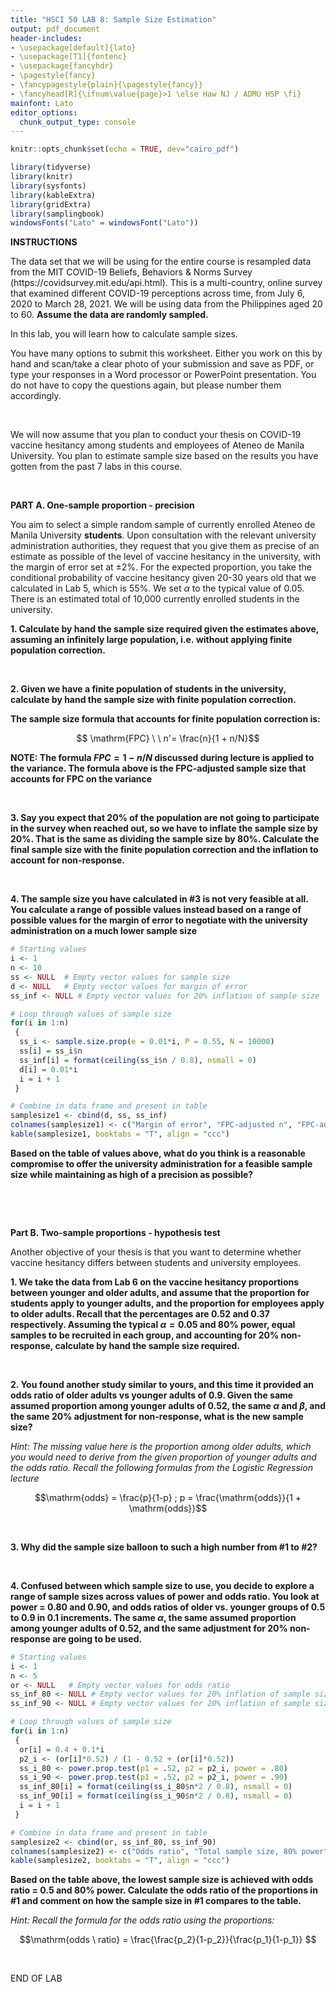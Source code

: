 ```yaml
---
title: "HSCI 50 LAB 8: Sample Size Estimation"
output: pdf_document
header-includes:
- \usepackage[default]{lato}
- \usepackage[T1]{fontenc}
- \usepackage{fancyhdr}
- \pagestyle{fancy}
- \fancypagestyle{plain}{\pagestyle{fancy}}
- \fancyhead[R]{\ifnum\value{page}>1 \else Haw NJ / ADMU HSP \fi}
mainfont: Lato
editor_options: 
  chunk_output_type: console
---
```


```r
knitr::opts_chunk$set(echo = TRUE, dev="cairo_pdf")
```

```r
library(tidyverse)
library(knitr)
library(sysfonts)
library(kableExtra)
library(gridExtra)
library(samplingbook)
windowsFonts("Lato" = windowsFont("Lato"))
```

**INSTRUCTIONS**

The data set that we will be using for the entire course is resampled data from the MIT COVID-19 Beliefs, Behaviors & Norms Survey (https://covidsurvey.mit.edu/api.html). This is a multi-country, online survey that examined different COVID-19 perceptions across time, from July 6, 2020 to March 28, 2021. We will be using data from the Philippines aged 20 to 60. **Assume the data are randomly sampled.**

In this lab, you will learn how to calculate sample sizes.

You have many options to submit this worksheet. Either you work on this by hand and scan/take a clear photo of your submission and save as PDF, or type your responses in a Word processor or PowerPoint presentation. You do not have to copy the questions again, but please number them accordingly.

&nbsp;

We will now assume that you plan to conduct your thesis on COVID-19 vaccine hesitancy among students and employees of Ateneo de Manila University. You plan to estimate sample size based on the results you have gotten from the past 7 labs in this course.

&nbsp;

**PART A. One-sample proportion - precision**

You aim to select a simple random sample of currently enrolled Ateneo de Manila University **students**. Upon consultation with the relevant university administration authorities, they request that you give them as precise of an estimate as possible of the level of vaccine hesitancy in the university, with the margin of error set at $\pm 2 \%$. For the expected proportion, you take the conditional probability of vaccine hesitancy given 20-30 years old that we calculated in Lab 5, which is 55%. We set $\alpha$ to the typical value of 0.05. There is an estimated total of 10,000 currently enrolled students in the university.

**1. Calculate by hand the sample size required given the estimates above, assuming an infinitely large population, i.e. without applying finite population correction.**

&nbsp;

**2. Given we have a finite population of students in the university, calculate by hand the sample size with finite population correction.**

**The sample size formula that accounts for finite population correction is:**

$$ \mathrm{FPC} \ \  n'= \frac{n}{1 + n/N}$$

**NOTE: The formula $FPC = 1 - n/N$ discussed during lecture is applied to the variance. The formula above is the FPC-adjusted sample size that accounts for FPC on the variance**

&nbsp;

**3. Say you expect that 20% of the population are not going to participate in the survey when reached out, so we have to inflate the sample size by 20%. That is the same as dividing the sample size by 80%. Calculate the final sample size with the finite population correction and the inflation to account for non-response.**

&nbsp;

**4. The sample size you have calculated in #3 is not very feasible at all. You calculate a range of possible values instead based on a range of possible values for the  margin of error to negotiate with the university administration on a much lower sample size**

```r
# Starting values
i <- 1
n <- 10
ss <- NULL  # Empty vector values for sample size
d <- NULL   # Empty vector values for margin of error
ss_inf <- NULL # Empty vector values for 20% inflation of sample size

# Loop through values of sample size
for(i in 1:n)
 {
  ss_i <- sample.size.prop(e = 0.01*i, P = 0.55, N = 10000)
  ss[i] = ss_i$n
  ss_inf[i] = format(ceiling(ss_i$n / 0.8), nsmall = 0)
  d[i] = 0.01*i
  i = i + 1
 }

# Combine in data frame and present in table
samplesize1 <- cbind(d, ss, ss_inf)
colnames(samplesize1) <- c("Margin of error", "FPC-adjusted n", "FPC-adjusted n with 20% non-response")
kable(samplesize1, booktabs = "T", align = "ccc")
```

**Based on the table of values above, what do you think is a reasonable compromise to offer the university administration for a feasible sample size while maintaining as high of a precision as possible?**

&nbsp;

&nbsp;

**Part B. Two-sample proportions - hypothesis test**

Another objective of your thesis is that you want to determine whether vaccine hesitancy differs between students and university employees.

**1. We take the data from Lab 6 on the vaccine hesitancy proportions between younger and older adults, and assume that the proportion for students apply to younger adults, and the proportion for employees apply to older adults. Recall that the percentages are 0.52 and 0.37 respectively. Assuming the typical $\alpha = 0.05$ and 80% power, equal samples to be recruited in each group, and accounting for 20% non-response, calculate by hand the sample size required.**

&nbsp;

**2. You found another study similar to yours, and this time it provided an odds ratio of older adults vs younger adults of 0.9. Given the same assumed proportion among younger adults of 0.52, the same $\alpha$ and $\beta$, and the same 20% adjustment for non-response, what is the new sample size?**

*Hint: The missing value here is the proportion among older adults, which you would need to derive from the given proportion of younger adults and the odds ratio. Recall the following formulas from the Logistic Regression lecture*

$$\mathrm{odds} = \frac{p}{1-p} ; p = \frac{\mathrm{odds}}{1 + \mathrm{odds}}$$

&nbsp;

**3. Why did the sample size balloon to such a high number from #1 to #2?**

&nbsp;

**4. Confused between which sample size to use, you decide to explore a range of sample sizes across values of power and odds ratio. You look at power = 0.80 and 0.90, and odds ratios of older vs. younger groups of 0.5 to 0.9 in 0.1 increments. The same $\alpha$, the same assumed proportion among younger adults of 0.52, and the same adjustment for 20% non-response are going to be used.**

```r
# Starting values
i <- 1
n <- 5
or <- NULL   # Empty vector values for odds ratio
ss_inf_80 <- NULL # Empty vector values for 20% inflation of sample size for 80% power
ss_inf_90 <- NULL # Empty vector values for 20% inflation of sample size for 80% power

# Loop through values of sample size
for(i in 1:n)
 {
  or[i] = 0.4 + 0.1*i
  p2_i <- (or[i]*0.52) / (1 - 0.52 + (or[i]*0.52))
  ss_i_80 <- power.prop.test(p1 = .52, p2 = p2_i, power = .80)
  ss_i_90 <- power.prop.test(p1 = .52, p2 = p2_i, power = .90)
  ss_inf_80[i] = format(ceiling(ss_i_80$n*2 / 0.8), nsmall = 0)
  ss_inf_90[i] = format(ceiling(ss_i_90$n*2 / 0.8), nsmall = 0)
  i = i + 1
 }

# Combine in data frame and present in table
samplesize2 <- cbind(or, ss_inf_80, ss_inf_90)
colnames(samplesize2) <- c("Odds ratio", "Total sample size, 80% power", "Total sample size, 90% power")
kable(samplesize2, booktabs = "T", align = "ccc")
```

**Based on the table above, the lowest sample size is achieved with odds ratio = 0.5 and 80% power. Calculate the odds ratio of the proportions in #1 and comment on how the sample size in #1 compares to the table.**

*Hint: Recall the formula for the odds ratio using the proportions:*

$$\mathrm{odds \ ratio} = \frac{\frac{p_2}{1-p_2}}{\frac{p_1}{1-p_1}} $$

&nbsp;

\center END OF LAB \center

